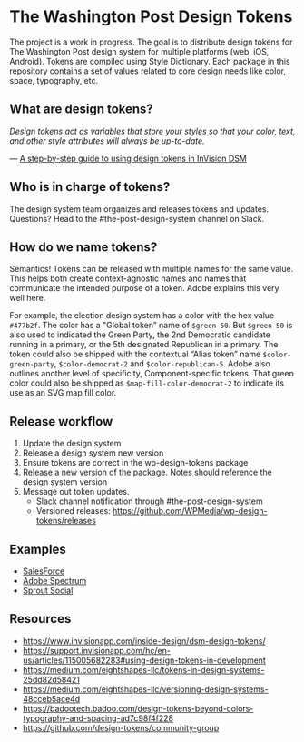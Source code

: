 
<Meta title="Introduction" />

# The Washington Post Design Tokens

The project is a work in progress. The goal is to distribute design tokens for The Washington Post design system for multiple platforms (web, iOS, Android). Tokens are compiled using Style Dictionary. Each package in this repository contains a set of values related to core design needs like color, space, typography, etc.

## What are design tokens?

*Design tokens act as variables that store your styles so that your color, text, and other style attributes will always be up-to-date.*

— [A step-by-step guide to using design tokens in InVision DSM](https://www.invisionapp.com/inside-design/dsm-design-tokens/) 

## Who is in charge of tokens?

The design system team organizes and releases tokens and updates. Questions? Head to the #the-post-design-system channel on Slack.

## How do we name tokens?

Semantics! Tokens can be released with multiple names for the same value. This helps both create context-agnostic names and names that communicate the intended purpose of a token. Adobe explains this very well here.

For example, the election design system has a color with the hex value `#477b2f`. The color has a "Global token” name of `$green-50`. But `$green-50` is also used to indicated the Green Party, the 2nd Democratic candidate running in a primary, or the 5th designated Republican in a primary. The token could also be shipped with the contextual “Alias token” name `$color-green-party`, `$color-democrat-2` and `$color-republican-5`. Adobe also outlines another level of specificity, Component-specific tokens. That green color could also be shipped as `$map-fill-color-democrat-2` to indicate its use as an SVG map fill color.

## Release workflow

1. Update the design system
2. Release a design system new version
3. Ensure tokens are correct in the wp-design-tokens package
4. Release a new version of the package. Notes should reference the design system version
5. Message out token updates.
    - Slack channel notification through #the-post-design-system
    - Versioned releases: https://github.com/WPMedia/wp-design-tokens/releases

## Examples
- [SalesForce](https://www.lightningdesignsystem.com/design-tokens/) 
- [Adobe Spectrum](https://spectrum.adobe.com/page/design-tokens/)
- [Sprout Social](https://seeds.sproutsocial.com/resources/tokens/)

## Resources

- https://www.invisionapp.com/inside-design/dsm-design-tokens/
- https://support.invisionapp.com/hc/en-us/articles/115005682283#using-design-tokens-in-development
- https://medium.com/eightshapes-llc/tokens-in-design-systems-25dd82d58421
- https://medium.com/eightshapes-llc/versioning-design-systems-48cceb5ace4d
- https://badootech.badoo.com/design-tokens-beyond-colors-typography-and-spacing-ad7c98f4f228
- https://github.com/design-tokens/community-group